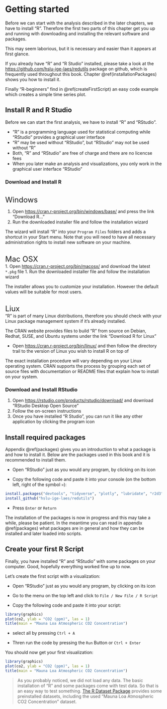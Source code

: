 # Getting started
Before we can start with the analysis described in the later chapters, we have to install "R".
Therefore the first two parts of this chapter get you up and running with downloading and installing the relevant software and packages.

This may seem laborious, but it is necessary and easier than it appears at first glance.

If you already have "R" and "R Studio" installed, please take a look at the [https://github.com/hslu-ige-laes/redutils](https://github.com/hslu-ige-laes/redutils){target="_blank"} package on github, which is frequently used throughout this book. Chapter \@ref(installationPackages) shows you how to install it.

Finally "R-beginners" find in \@ref(createFirstScript) an easy code example which creates a simple time series plot.

## Install R and R Studio {#installation}
Before we can start the first analysis, we have to install "R" and "RStudio". 

- "R" is a programming language used for statistical computing while "RStudio" provides a graphical user interface
- "R" may be used without "RStudio", but "RStudio" may not be used without "R"
- Both, "R" and "RStudio" are free of charge and there are no licencse fees
- When you later make an analysis and visualizations, you only work in the graphical user interface "RStudio"

\newpage
### Download and Install R
<br>
<font size="5">Windows</font><br>

1. Open [https://cran.r-project.org/bin/windows/base/](https://cran.r-project.org/bin/windows/base/){target="_blank"} and press the link "Download R..."
1. Run the downloaded installer file and follow the installation wizard

The wizard will install "R" into your `Program Files` folders and adds a shortcut in your Start menu. Note that you will need to have all necessary administration rights to install new software on your machine.

<br>
<font size="5">Mac OSX</font><br>
1. Open [https://cran.r-project.org/bin/macosx/](https://cran.r-project.org/bin/macosx/){target="_blank"} and download the latest `*.pkg` file
1. Run the downloaded installer file and follow the installation wizard

The installer allows you to customize your installation. However the default values will be suitable for most users.

<br>
<font size="5">Liux</font><br>
"R" is part of many Linux distributions, therefore you should check with your Linux package management system if it's already installed.

The CRAN website provides files to build "R" from source on Debian, Redhat, SUSE, and Ubuntu systems under the link “Download R for Linux”

- Open [https://cran.r-project.org/bin/linux/](https://cran.r-project.org/bin/linux/){target="_blank"} and then follow the directory trail to the version of Linux you wish to install R on top of

The exact installation procedure will vary depending on your Linux operating system. CRAN supports the process by grouping each set of source files with documentation or README files that explain how to install on your system.

### Download and Install RStudio
1. Open [https://rstudio.com/products/rstudio/download/](https://rstudio.com/products/rstudio/download/){target="_blank"} and download "RStudio Desktop Open Source"
1. Follow the on-screen instructions
1. Once you have installed "R Studio", you can run it like any other application by clicking the program icon 

\newpage
## Install required packages {#installationPackages}
Appendix \@ref(packages) gives you an introduction to what a package is and how to install it. Below are the packages used in this book and it is recommended to install them.

- Open "RStudio" just as you would any program, by clicking on its icon

- Copy the following code and paste it into your console (on the bottom left, right of the symbol `>`):
```r
install.packages("devtools", "tidyverse", "plotly", "lubridate", "r2d3")
install_github("hslu-ige-laes/redutils")
```
- Press `Enter` or `Return`

The installation of the packages is now in progress and this may take a while, please be patient. In the meantime you can read in appendix \@ref(packages) what packages are in general and how they can be installed and later loaded into scripts.

\newpage
## Create your first R Script {#createFirstScript}
Finally, you have installed "R" and "RStudio" with some packages on your computer. Good, hopefully everything worked fine up to now.

Let's create the first script with a visualization:

- Open "RStudio" just as you would any program, by clicking on its icon

- Go to the menu on the top left and click to `File / New File / R Script`

- Copy the following code and paste it into your script:

```r
library(graphics)
plot(co2, ylab = "CO2 (ppm)", las = 1)
title(main = "Mauna Loa Atmospheric CO2 Concentration")
```

- select all by pressing `Ctrl + A`

- Thren run the code by pressing the `Run` Button or `Ctrl + Enter`


You should now get your first visualization:

```r
library(graphics)
plot(co2, ylab = "CO2 (ppm)", las = 1)
title(main = "Mauna Loa Atmospheric CO2 Concentration")
```

> As you probably noticed, we did not load any data. The basic installation of "R" and some packages come with test data. So that is an easy way to test something. [The R Dataset Package](https://stat.ethz.ch/R-manual/R-devel/library/datasets/html/00Index.html){target="_blank"} provides some preinstalled datasets, including the used "Mauna Loa Atmospheric CO2 Concentration" dataset. 
